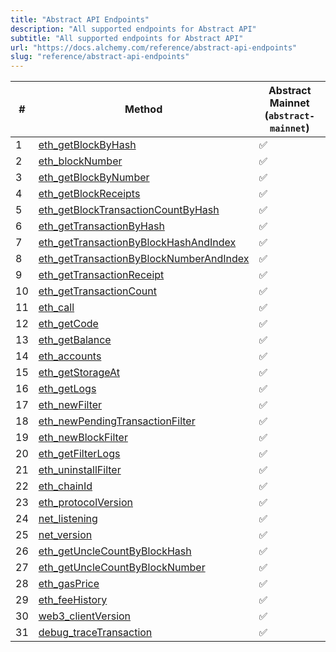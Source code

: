 ```yaml
---
title: "Abstract API Endpoints"
description: "All supported endpoints for Abstract API"
subtitle: "All supported endpoints for Abstract API"
url: "https://docs.alchemy.com/reference/abstract-api-endpoints"
slug: "reference/abstract-api-endpoints"
---
```


| #  | Method                                                                                         | **Abstract Mainnet (`abstract-mainnet`)** |
| -- | ---------------------------------------------------------------------------------------------- | ----------------------------------------- |
| 1  | [eth\_getBlockByHash](/reference/eth-getblockbyhash)                                           | ✅                                         |
| 2  | [eth\_blockNumber](/reference/eth-blocknumber)                                                 | ✅                                         |
| 3  | [eth\_getBlockByNumber](/reference/eth-getblockbynumber)                                       | ✅                                         |
| 4  | [eth\_getBlockReceipts](/reference/eth-getblockreceipts)                                       | ✅                                         |
| 5  | [eth\_getBlockTransactionCountByHash](/reference/eth-getblocktransactioncountbyhash)           | ✅                                         |
| 6  | [eth\_getTransactionByHash](/reference/eth-gettransactionbyhash)                               | ✅                                         |
| 7  | [eth\_getTransactionByBlockHashAndIndex](/reference/eth-gettransactionbyblockhashandindex)     | ✅                                         |
| 8  | [eth\_getTransactionByBlockNumberAndIndex](/reference/eth-gettransactionbyblocknumberandindex) | ✅                                         |
| 9  | [eth\_getTransactionReceipt](/reference/eth-gettransactionreceipt)                             | ✅                                         |
| 10 | [eth\_getTransactionCount](/reference/eth-gettransactioncount)                                 | ✅                                         |
| 11 | [eth\_call](/reference/eth-call)                                                               | ✅                                         |
| 12 | [eth\_getCode](/reference/eth-getcode)                                                         | ✅                                         |
| 13 | [eth\_getBalance](/reference/eth-getbalance)                                                   | ✅                                         |
| 14 | [eth\_accounts](/reference/eth-accounts)                                                       | ✅                                         |
| 15 | [eth\_getStorageAt](/reference/eth-getstorageat)                                               | ✅                                         |
| 16 | [eth\_getLogs](/reference/eth-getlogs)                                                         | ✅                                         |
| 17 | [eth\_newFilter](/reference/eth-newfilter)                                                     | ✅                                         |
| 18 | [eth\_newPendingTransactionFilter](/reference/eth-newpendingtransactionfilter)                 | ✅                                         |
| 19 | [eth\_newBlockFilter](/reference/eth-newblockfilter)                                           | ✅                                         |
| 20 | [eth\_getFilterLogs](/reference/eth-getfilterlogs)                                             | ✅                                         |
| 21 | [eth\_uninstallFilter](/reference/eth-uninstallfilter)                                         | ✅                                         |
| 22 | [eth\_chainId](/reference/eth-chainid)                                                         | ✅                                         |
| 23 | [eth\_protocolVersion](/reference/eth-protocolversion)                                         | ✅                                         |
| 24 | [net\_listening](/reference/net-listening)                                                     | ✅                                         |
| 25 | [net\_version](/reference/net-version)                                                         | ✅                                         |
| 26 | [eth\_getUncleCountByBlockHash](/reference/eth-getunclecountbyblockhash)                       | ✅                                         |
| 27 | [eth\_getUncleCountByBlockNumber](/reference/eth-getunclecountbyblocknumber)                   | ✅                                         |
| 28 | [eth\_gasPrice](/reference/eth-gasprice)                                                       | ✅                                         |
| 29 | [eth\_feeHistory](/reference/eth-feehistory)                                                   | ✅                                         |
| 30 | [web3\_clientVersion](/reference/web3-clientversion)                                           | ✅                                         |
| 31 | [debug\_traceTransaction](/reference/debug-tracetransaction)                                   | ✅                                         |
